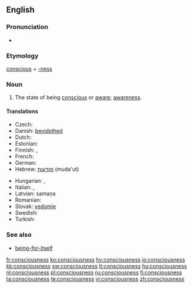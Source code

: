 ==English==

===Pronunciation===
* {{audio|en-us-consciousness.ogg|Audio (US)}}

===Etymology===
[[conscious]] + [[-ness]]

===Noun===
{{wikipedia}}
{{en-noun|es|-}}

# The state of being [[conscious]] or [[aware]]; [[awareness]].

====Translations====
{{trans-top|awareness}}
* Czech: {{t-|cs|vědomí|n}}
* Danish: [[bevidsthed]]
* Dutch: {{t+|nl|bewustzijn|n}}
* Estonian: {{t-|et|teadvus}}
* Finnish: {{t-|fi|tajunta}}, {{t-|fi|taju}}
* French: {{t+|fr|conscience|f}}
* German: {{t+|de|Bewusstsein|n}}
* Hebrew: [[מודעות]] (muda'ut) {{f}}
{{trans-mid}}
* Hungarian: {{t|hu|tudatosság}}, {{t+|hu|tudat}}
* Italian: {{t+|it|conoscenza|f}}, {{t+|it|coscienza|f}}
* Latvian: samaņa  {{n}}
* Romanian: {{t-|ro|conştiinţă|f}}
* Slovak: [[vedomie]]  {{n}}
* Swedish: {{t+|sv|medvetande|n}}
* Turkish: {{t|tr|bilinç}}
{{trans-bottom}}

===See also===
* [[being-for-itself]]

[[fr:consciousness]]
[[ko:consciousness]]
[[hy:consciousness]]
[[io:consciousness]]
[[kk:consciousness]]
[[sw:consciousness]]
[[lt:consciousness]]
[[hu:consciousness]]
[[nl:consciousness]]
[[pl:consciousness]]
[[ru:consciousness]]
[[fi:consciousness]]
[[ta:consciousness]]
[[te:consciousness]]
[[vi:consciousness]]
[[zh:consciousness]]